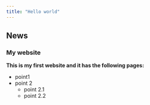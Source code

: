 ```yaml
---
title: "Hello world"
---
```


## News

### My website

**This is my first website and it has the following pages:**

- point1
- point 2
  - point 2.1
  - point 2.2
  
```r

```